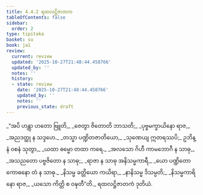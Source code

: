 ```yaml
---
title: 4.4.2 ရထလဋ္ဌိဇာတက
tableOfContents: false
sidebar:
  order: 2
type: tipitaka
basket: su
book: ja1
review:
  current: review
  updated: '2025-10-27T21:48:44.458766'
  updated_by: ''
  notes: ''
  history:
  - state: review
    date: '2025-10-27T21:48:44.458766'
    updated_by: ''
    notes: ''
    previous_state: draft
---
```



<ReviewStatus review={frontmatter.review} showDetails={true} />

<HypothesisAnnotation frontmatter={frontmatter} />

<DynamicBreadcrumb />

<Division number="125" book="ja1" e="ch" v="22" p="109">

<Paragraph number="1044" type="verses" book="ja1">
_“အပိ ဟန္တွာ ဟတော ဗြူတိ,_  
_ဇေတွာ ဇိတောတိ ဘာသတိ;_  
_ပုဗ္ဗမက္ခာယိနော ရာဇ,_  
_အညဒတ္ထု န သဒ္ဒဟေ._  

</Paragraph>

</Division>
<Division number="126" book="ja1" e="ch" v="22" p="109">

<Paragraph number="1045" type="verses" book="ja1">
_တသ္မာ ပဏ္ဍိတဇာတိယော,_  
_သုဏေယျ ဣတရဿပိ;_  
ဥဘိန္နံ ဝစနံ သုတွာ,_  
_ယထာ ဓမ္မော တထာ ကရေ._  

</Paragraph>

</Division>
<Division number="127" book="ja1" e="ch" v="22" p="109">

<Paragraph number="1046" type="verses" book="ja1">
_အလသော ဂိဟီ ကာမဘောဂီ န သာဓု,_  
_အသညတော ပဗ္ဗဇိတော န သာဓု;_  
_ရာဇာ န သာဓု အနိသမ္မကာရီ,_  
_ယော ပဏ္ဍိတော ကောဓနော တံ န သာဓု._  

</Paragraph>

</Division>
<Division number="128" book="ja1" e="ch" v="22" p="109">

<Paragraph number="1047" type="verses" book="ja1">
_နိသမ္မ ခတ္တိယော ကယိရာ,_  
_နာနိသမ္မ ဒိသမ္ပတိ;_  
_နိသမ္မကာရိနော ရာဇ,_  
_ယသော ကိတ္တိ စ ဝဍ္ဎတီ”တိ._  


</Paragraph>
</Division>

<Paragraph number="1048" type="center" book="ja1">
ရထလဋ္ဌိဇာတကံ ဒုတိယံ.
</Paragraph>